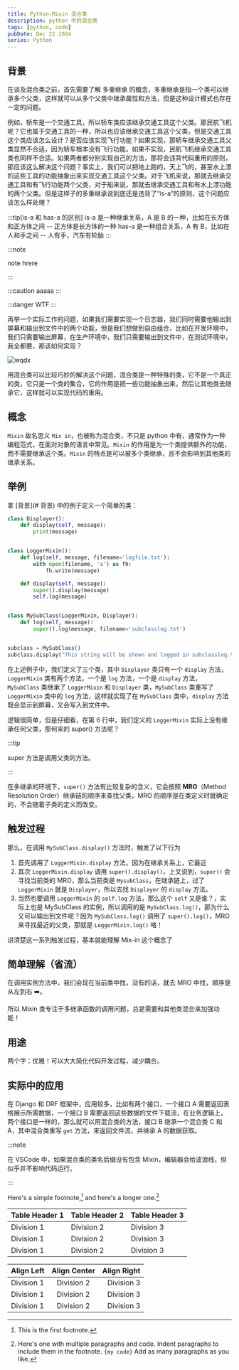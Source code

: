 ```yaml
---
title: Python-Mixin 混合类
description: python 中的混合类
tags: [python, code]
pubDate: Dec 22 2024
series: Python
---
```


## 背景

在谈及混合类之前，首先需要了解 <highlight color="#25c2a0"> 多重继承 </highlight> 的概念，多重继承是指一个类可以继承多个父类，这样就可以从多个父类中继承属性和方法，但是这种设计模式也存在一定的问题。

例如，轿车是一个交通工具，所以轿车类应该继承交通工具这个父类。那民航飞机呢？它也属于交通工具的一种，所以也应该继承交通工具这个父类，但是交通工具这个类应该怎么设计？是否应该实现飞行功能？如果实现，那轿车继承交通工具父类显然不合适，因为轿车根本没有飞行功能。如果不实现，民航飞机继承交通工具类也同样不合适。如果两者都分别实现自己的方法，那将会违背代码重用的原则，那应该这么解决这个问题？事实上，我们可以把地上跑的，天上飞的，甚至水上漂的这些工具的功能抽象出来实现交通工具这个父类。对于飞机来说，那就去继承交通工具和有飞行功能两个父类，对于船来说，那就去继承交通工具和有水上漂功能的两个父类。但是这样子的多重继承说到底还是违背了“is-a”的原则，这个问题应该怎么样处理？

:::tip[is-a 和 has-a 的区别]
is-a 是一种继承关系，A 是 B 的一种，比如在长方体和正方体之间 -- 正方体是长方体的一种
has-a 是一种组合关系，A 有 B，比如在人和手之间 -- 人有手，汽车有轮胎
:::


:::note

note hrere

:::

:::caution
aaaaa
:::

:::danger
WTF
:::


再举一个实际工作的问题，如果我们需要实现一个日志器，我们同时需要他输出到屏幕和输出到文件中的两个功能，但是我们想做到自由组合，比如在开发环境中，我们只需要输出屏幕，在生产环境中，我们只需要输出到文件中，在测试环境中，我全都要，那该如何实现？

![wqdx](./assets/wqdy.jpg)

用混合类可以比较巧妙的解决这个问题，混合类是一种特殊的类，它不是一个真正的类，它只是一个类的集合，它的作用是把一些功能抽象出来，然后让其他类去继承它，这样就可以实现代码的重用。

## 概念

`Mixin` 故名思义 `Mix in`，也被称为混合类，不只是 python 中有，通常作为一种编程范式，在面对对象的语言中常见。`Mixin` 的作用是为一个类提供额外的功能，而不需要继承这个类。`Mixin` 的特点是可以被多个类继承，且不会影响到其他类的继承关系。

## 举例

拿 [背景](# 背景) 中的例子定义一个简单的类：

```python showLineNumbers title="example.py" {6}
class Displayer():
    def display(self, message):
        print(message)


class LoggerMixin():
    def log(self, message, filename='logfile.txt'):
        with open(filename, 'a') as fh:
            fh.write(message)

    def display(self, message):
        super().display(message)
        self.log(message)


class MySubClass(LoggerMixin, Displayer):
    def log(self, message):
        super().log(message, filename='subclasslog.txt')


subclass = MySubClass()
subclass.display("This string will be shown and logged in subclasslog.txt")
```

在上述例子中，我们定义了三个类，其中 `Displayer` 类只有一个 `display` 方法，`LoggerMixin` 类有两个方法，一个是 `log` 方法，一个是 `display` 方法，`MySubClass` 类继承了 `LoggerMixin` 和 `Displayer` 类，`MySubClass` 类重写了 `LoggerMixin` 类中的 `log` 方法，这样就实现了在 `MySubClass` 类中，`display` 方法既会显示到屏幕，又会写入到文件中。

逻辑很简单，但是仔细看，在第 6 行中，我们定义的 `LoggerMixin` 实际上没有继承任何父类，那何来的 super() 方法呢？

:::tip

super 方法是调用父类的方法。

:::

在多继承的环境下，`super()` 方法有比较复杂的含义，它会按照 **MRO**（Method Resolution Order）继承链的顺序来查找父类，MRO 的顺序是在类定义时就确定的，不会随着子类的定义而改变。

## 触发过程

那么，在调用 `MySubClass.display()` 方法时，触发了以下行为

1. 首先调用了 `LoggerMixin.display` 方法，因为在继承关系上，它最近
2. 其次 `LoggerMixin.display` 调用 `super().display()`，上文说到，`super()` 会寻找当前类的 MRO，那么当前类是 `MysubClass`，在继承链上，过了 `LoggerMixin` 就是 `Displayer`，所以去找 `Displayer` 的 `display` 方法。
3. 当然也要调用 `LoggerMixin` 的 `self.log` 方法，那么这个 `self` 又是谁？，实际上也是 MySubClass 的实例，所以调用的是 `MySubClass.log()`，那为什么又可以输出到文件呢？因为 `MySubClass.log()` 调用了 `super().log()`，MRO 来寻找最近的父类，那就是 `LoggerMixin.log()` 咯！

讲清楚这一系列触发过程，基本就能理解 Mix-in 这个概念了

## 简单理解（省流）

在调用实例方法中，我们会现在当前类中找，没有的话，就去 MRO 中找，顺序是从左到右 ➡️。

所以 Mixin 类专注于多继承函数的调用问题，总是需要和其他类混合来加强功能！

## 用途

两个字：优雅！可以大大简化代码开发过程，减少耦合。

## 实际中的应用

在 Django 和 DRF 框架中，应用较多，比如有两个接口，一个接口 A 需要返回表格展示所需数据，一个接口 B 需要返回这些数据的文件下载流，在业务逻辑上，两个接口是一样的，那么就可以用混合类的方法，接口 B 继承一个混合类 C 和 A，其中混合类重写 `get` 方法，来返回文件流，并继承 A 的数据获取。

:::note

在 VSCode 中，如果混合类的类名后缀没有包含 Mixin，编辑器会给波浪线，但似乎并不影响代码运行。

:::

Here's a simple footnote,[^1] and here's a longer one.[^bignote]

[^1]: This is the first footnote.
[^bignote]:
    Here's one with multiple paragraphs and code.
    Indent paragraphs to include them in the footnote.
    `{my code}`
    Add as many paragraphs as you like.

| Table Header 1 | Table Header 2 | Table Header 3 |
| -------------- | -------------- | -------------- |
| Division 1     | Division 2     | Division 3     |
| Division 1     | Division 2     | Division 3     |
| Division 1     | Division 2     | Division 3     |

| Align Left | Align Center | Align Right |
| :--------- | :----------: | ----------: |
| Division 1 |  Division 2  |  Division 3 |
| Division 1 |  Division 2  |  Division 3 |
| Division 1 |  Division 2  |  Division 3 |

